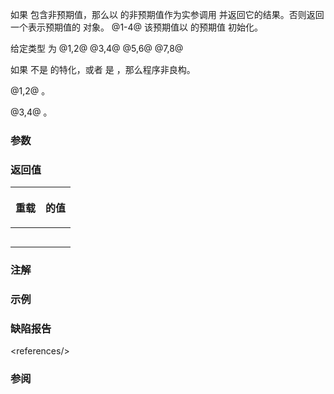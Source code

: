 {{cpp/utility/expected/title|or_else}}
{{cpp/utility/expected/navbar}}
{{dcl begin}}
{{dcl h|主模板}}
{{dcla|num=1|since=c++23|
template&lt; class F &gt;
constexpr auto or_else( F&amp;&amp; f ) &amp;;
}}
{{dcla|num=2|since=c++23|
template&lt; class F &gt;
constexpr auto or_else( F&amp;&amp; f ) const&amp;;
}}
{{dcla|num=3|since=c++23|
template&lt; class F &gt;
constexpr auto or_else( F&amp;&amp; f ) &amp;&amp;;
}}
{{dcla|num=4|since=c++23|
template&lt; class F &gt;
constexpr auto or_else( F&amp;&amp; f ) const&amp;&amp;;
}}
{{dcl h|{{c/core|void}} 部分特化}}
{{dcla|num=5|since=c++23|
template&lt; class F &gt;
constexpr auto or_else( F&amp;&amp; f ) &amp;;
}}
{{dcla|num=6|since=c++23|
template&lt; class F &gt;
constexpr auto or_else( F&amp;&amp; f ) const&amp;;
}}
{{dcla|num=7|since=c++23|
template&lt; class F &gt;
constexpr auto or_else( F&amp;&amp; f ) &amp;&amp;;
}}
{{dcla|num=8|since=c++23|
template&lt; class F &gt;
constexpr auto or_else( F&amp;&amp; f ) const&amp;&amp;;
}}
{{dcl end}}

如果 {{c|*this}} 包含非预期值，那么以 {{c|*this}} 的非预期值作为实参调用 {{c|f}} 并返回它的结果。否则返回一个表示预期值的 {{tt|std::expected}} 对象。
@1-4@ 该预期值以 {{c|*this}} 的预期值 {{rlpi|/#数据成员|val}} 初始化。

给定类型 {{tt|G}} 为 
@1,2@ {{c/core|std::remove_cvref_t&lt;std::invoke_result_t&lt;F, decltype(error())&gt;&gt;}}
@3,4@ {{c/core|std::remove_cvref_t&lt;std::invoke_result_t&lt;F, decltype(std::move(error()))&gt;&gt;}}
@5,6@ {{c/core|std::remove_cvref_t&lt;std::invoke_result_t&lt;F, decltype(error())&gt;&gt;}}
@7,8@ {{c/core|std::remove_cvref_t&lt;std::invoke_result_t&lt;F, decltype(std::move(error()))&gt;&gt;}}

如果 {{tt|G}} 不是 {{tt|std::expected}} 的特化，或者 {{c|std::is_same_v&lt;G::value_type, T&gt;}} 是 {{c|false}}，那么程序非良构。

@1,2@ {{cpp/enable if|plural=yes| {{box|{{c/core|std::is_constructible_v&lt;T, decltype((}}{{tti|val}}{{c/core|))&gt;}}}} 是 {{c|true}} }}。

@3,4@ {{cpp/enable if|plural=yes| {{box|{{c/core|std::is_constructible_v&lt;T, decltype(std::move(}}{{tti|val}}{{c/core|))&gt;}}}} 是 {{c|true}} }}。

===参数===
{{par begin}}
{{par|f|适合的函数或{{named req|Callable}}对象，返回 {{tt|std::expected}}}}
{{par end}}

===返回值===
{|class="wikitable"
!rowspan=2|{{nbsp}}重载{{nbsp}}
!colspan=2|{{rlpf|operator bool|has_value}} 的值
|-
!style="font-weight: normal;"|{{c|true}}
!style="font-weight: normal;"|{{c|false}}
|-
|style="text-align: center;"|{{vl|1,2}}
|{{box|{{c/core|G(std::in_place,}}{{nbspt}}{{tti|val}}{{c/core|)}}}}
|{{c|std::invoke(std::forward&lt;F&gt;(f), error())}}
|-
|style="text-align: center;"|{{vl|3,4}}
|{{box|{{c/core|G(std::in_place, std::move(}}{{tti|val}}{{c/core|))}}}}
|{{c|std::invoke(std::forward&lt;F&gt;(f), std::move(error()))}}
|-
|style="text-align: center;"|{{vl|5,6}}
|rowspan=2|{{c|G()}}
|{{c|std::invoke(std::forward&lt;F&gt;(f), error())}}
|-
|style="text-align: center;"|{{vl|7,8}}
|{{c|std::invoke(std::forward&lt;F&gt;(f), std::move(error()))}}
|}

===注解===
{{ftm begin|std=1|comment=1}}
{{ftm|__cpp_lib_expected|std=C++23|value=202211L|{{tt|std::expected}} 的单子式函数}}
{{ftm end}}

===示例===
{{example}}

===缺陷报告===
{{dr list begin}}
{{dr list item|wg=lwg|dr=3938|std=C++23|before=通过 {{c|value()}} 获取预期值&lt;ref&gt;{{rlpf|value}} 要求 {{tt|E}} 可复制构造（见 {{lwg|3843}}），而 {{rlpt|operator*}} 不要求。&lt;/ref&gt;|after=改成 {{c|**this}}}}
{{dr list item|wg=lwg|dr=3973|std=C++23|before=通过 {{c|**this}} 获取预期值&lt;ref&gt;{{c|**this}} 会触发[[cpp/language/adl|实参依赖查找]]。&lt;/ref&gt;|after=改成 {{box|{{rlpi|/#数据成员|val}}}}}}
{{dr list end}}
&lt;references/&gt;

===参阅===
{{dsc begin}}
{{dsc inc|cpp/utility/expected/dsc transform_error}}
{{dsc end}}

{{langlinks|de|en|es|fr|it|ja|pt|ru}}